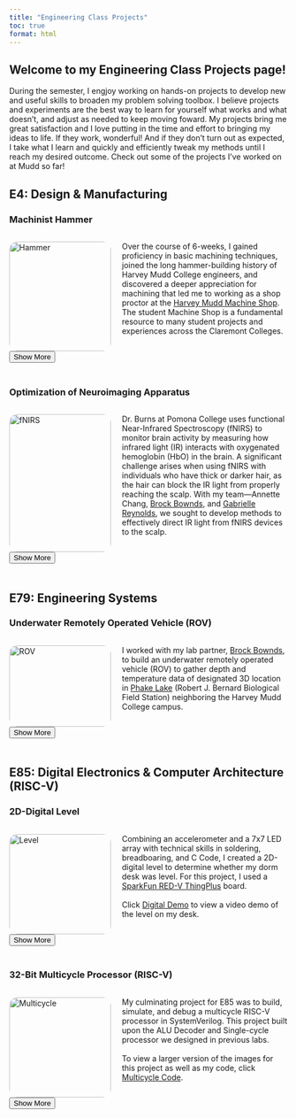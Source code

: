```yaml
---
title: "Engineering Class Projects"
toc: true
format: html
---
```

## Welcome to my Engineering Class Projects page!

During the semester, I engjoy working on hands-on projects to develop new
and useful skills to broaden my problem solving toolbox. I believe projects and experiments are 
the best way to learn for yourself what works and what doesn't, and adjust as needed to keep
moving foward. My projects bring me great satisfaction and I love putting in the time and effort
to bringing my ideas to life. If they work, wonderful! And if they don't turn out as expected, 
I take what I learn and quickly and efficiently tweak my methods until I reach my desired outcome. 
Check out some of the projects I've worked on at Mudd so far!

## E4: Design & Manufacturing ##

### Machinist Hammer ###

<script>
  function toggleContent() {
    var content = document.getElementById("moreContent");
    var button = document.getElementById("toggleButton");

    if (content.style.display === "none") {
      content.style.display = "block";
      button.innerHTML = "Show Less";  // Change button text to "Show Less"
    } else {
      content.style.display = "none";
      button.innerHTML = "Show More";  // Change button text to "Show More"
    }
  }
</script>

<div style="display: flex; flex-direction: row; flex-wrap: wrap; gap: 20px;">
<div style="flex: 2; width: 300px;">
<img src="images/hammer/Hammer_Full.png" alt="Hammer" style="width:100%; border-radius: 15px;">
</div>
  <div style="flex: 2; min-width: 300px;">
<p> 
    Over the course of 6-weeks, I gained proficiency in basic machining techniques, 
    joined the long hammer-building history of Harvey Mudd College engineers, and 
    discovered a deeper appreciation for machining that led me to working as a shop 
    proctor at the [Harvey Mudd Machine Shop](https://www.hmc.edu/engineering/current-student-information/engineering-machine-shop/). 
    The student Machine Shop is a fundamental resource to many student projects and experiences across the Claremont Colleges.
</p>
</div>
</div>
</p>
<p>

<div>
<button id="toggleButton" onclick="toggleContent()">Show More</button>
<div id="moreContent" style="display:none;">
<div class="row">
<div class="column">
<p> ### What? ###
</p>
<p> 

<img src="images/hammer/Hammer_Labeled.png" alt="Hammer" style="width:100%; border-radius: 15px;">

<div style="padding: 5px;">
</div>

- All Harvey Mudd students in E4 manufacture identical machinist hammers by following specific 
__process routers__ and tolerances listed in __tech drawings__. 

- Crafted a machinist hammer from clear oak, AISI 1015 steel, AISI 4340 steel, and nylon. 

</p>
</div>
<div class="column">
<p> ### How? ###
</p>
<p> 

<img src="images/hammer/hammer_oven.png" alt="Hammer" style="width:100%; border-radius: 15px;">

<div style="padding: 5px;">
</div>

- Machined head stock to length and specification using __lathe__ and __milling operations__. 

- Heat treated hardface and determined __HRC Hardness__.

- __Lasercut__ hammer stand and shaped handle using the __bandsaw__ and spindle sander. 


</p>
</div>
<div class="column">
<p> ### Results ###
</p>
<p> 

<img src="images/hammer/hammer_selfie.png" alt="Hammer" style="width:100%; border-radius: 15px;">

<div style="padding: 5px;">
</div>

- Created a functional hammer with __heat treated__ hard face, well fastened soft face, and smooth 
handle finish. 

- Hammer is durable and approved as high quality of manufacturing. 

- Inspired to become a machine __shop proctor__ and train new users. 

</p>
</div>
</div>
</div>
</div>
<div style="padding: 10px;">
</div>












### Optimization of Neuroimaging Apparatus ###

<script>
  function toggleContenta() {
    var content = document.getElementById("moreContenta");
    var button = document.getElementById("toggleButtona");

    if (content.style.display === "none") {
      content.style.display = "block";
      button.innerHTML = "Show Less";  // Change button text to "Show Less"
    } else {
      content.style.display = "none";
      button.innerHTML = "Show More";  // Change button text to "Show More"
    }
  }
</script>

<div style="display: flex; flex-direction: row; flex-wrap: wrap; gap: 20px;">
<div style="flex: 2; width: 300px;">
<img src="images/fNIRS/headcap_cover.png" alt="fNIRS" style="width:100%; border-radius: 15px;">
</div>
  <div style="flex: 2; min-width: 300px;">
<p> 
  Dr. Burns at Pomona College uses functional Near-Infrared Spectroscopy (fNIRS) to monitor brain 
  activity by measuring how infrared light (IR) interacts with oxygenated hemoglobin (HbO) in the brain. 
  A significant challenge arises when using fNIRS with individuals who have thick or darker hair, 
  as the hair can block the IR light from properly reaching the scalp. With my team—Annette Chang, 
  [Brock Bownds](https://www.linkedin.com/in/brockbownds/), and [Gabrielle Reynolds](https://www.linkedin.com/in/gabbyreynolds/), we 
  sought to develop methods to effectively direct IR light from fNIRS devices to the scalp.
</p>
</div>
</div>
</p>
<p>

<div>
<button id="toggleButtona" onclick="toggleContenta()">Show More</button>
<div id="moreContenta" style="display:none;">
<div class="row">
<div class="column">
<p> ### What? ###
</p>
<p> 

<img src="images/fNIRS/design_solutions.png" alt="fNIRS" style="width:100%; border-radius: 15px;">

<div style="padding: 5px;">
</div>

- Developed and selected three design alternatives:

1. __Fiber Optic Attachment__ with __Custom Spring Cap__ threads IR light through thick hair to the scalp. 

2. __Hair Moving Pick__ moves hair away from covering the scalp.

3. __Wider Mounting Base__ enables more pressure between the scalp and optodes. 

</p>
</div>
<div class="column">
<p> ### How? ###
</p>
<p> 

<img src="images/fNIRS/optodes.png" alt="fNIRS" style="width:100%; border-radius: 15px;">

<div style="padding: 5px;">
</div>

- __Machined__ prototypes to verify proof of concept and refined iterations based on client input and 
professor feedback. 

- Developed comprehen- sive __process routers__ for all prototype designs and documented findings into 
reports to be shared with the team and the client. 

- Fostered a welcoming and collaborative environment for all team members. 

</p>
</div>
<div class="column">
<p> ### Results ###
</p>
<p> 

<img src="images/fNIRS/fNIRS_results.png" alt="fNIRS" style="width:100%; border-radius: 15px;">

<div style="padding: 5px;">
</div>

- Improved signal clarity of fNIR device for users with dense hair types (3C, 4A), improving readings from critical to acceptable. 

- Gained experience arranging and executing client meetings to determine project __objectives__, 
__constraint__, __functions__, and __means__. 

- Applied principles of __engineering design__ and __team dynamics__ to a real-world project.

</p>
</div>
</div>
</div>
</div>
<div style="padding: 10px;">
</div>










## E79: Engineering Systems ##

### Underwater Remotely Operated Vehicle (ROV) ###

<script>
  function toggleContent3() {
    var content = document.getElementById("moreContent3");
    var button = document.getElementById("toggleButton3");

    if (content.style.display === "none") {
      content.style.display = "block";
      button.innerHTML = "Show Less";  // Change button text to "Show Less"
    } else {
      content.style.display = "none";
      button.innerHTML = "Show More";  // Change button text to "Show More"
    }
  }
</script>

<div style="display: flex; flex-direction: row; flex-wrap: wrap; gap: 20px;">
<div style="flex: 2; width: 300px;">
<img src="images/rov/rov_cover.png" alt="ROV" style="width:100%; border-radius: 15px;">
</div>
  <div style="flex: 2; min-width: 300px;">
<p> 
  I worked with my lab partner, [Brock Bownds](https://www.linkedin.com/in/brockbownds/),
  to build an underwater remotely operated vehicle (ROV) to gather depth and temperature 
  data of designated 3D location in [Phake Lake](https://fbbfs.org/about.html) (Robert J. 
  Bernard Biological Field Station) neighboring the Harvey Mudd College campus.
</p>
</div>
</div>
</p>
<p>

<div>
<button id="toggleButton3" onclick="toggleContent3()">Show More</button>
<div id="moreContent3" style="display:none;">
<div class="row">
<div class="column">
<p> ### What? ###
</p>
<p> 

<img src="images/rov/rov_tank.png" alt="ROV" style="width:100%; border-radius: 15px;">

<div style="padding: 5px;">
</div>

- Created an ROV with an umbillical cord to measure depth and temperature data 
at [Phake Lake](http://bfs.claremont.edu/) located across Foothill Blvd.

- The ROV is fully water- proof and its motor is controlled using a P control system that we
modeled with __block diagrams__.

</p>
</div>
<div class="column">
<p> ### How? ###
</p>
<p> 

<img src="images/rov/rov_labview.png" alt="ROV" style="width:100%; border-radius: 15px;">

<div style="padding: 5px;">
</div>

- Modeled and simulated vertical motion of the ROV using __LabView__ and generated __Bode Plots__ 
to characterize second order transient response.

- Built, tested, and manufactured a circuit that can convert tempertures to voltages using a 
[10kΩ thermistor](https://drive.google.com/file/d/1leiB2mRnPxhZ7hLnxq3vnmnNOU1aAgqp/view).

</p>
</div>
<div class="column">
<p> ### Results ###
</p>
<p> 

<img src="images/rov/rov_soldering.png" alt="ROV" style="width:100%; border-radius: 15px;">

<div style="padding: 5px;">
</div>

- Gained hands-on skills __breadboarding__ circuits and __soldering__ compo- nents
onto __PCBs__ to create functional sensors.

- Proficiency with __oscilloscope__ equipment.

- Deployment spot stats : Depth (m): [0, 1.32], <br> 
Temp (ºC): [-3.80, 19.18].

</p>
</div>
</div>
</div>
</div>
<div style="padding: 10px;">
</div>























## E85: Digital Electronics & Computer Architecture (RISC-V)
### 2D-Digital Level
<script>
  function toggleContent2() {
    var content = document.getElementById("moreContent2");
    var button = document.getElementById("toggleButton2");

    if (content.style.display === "none") {
      content.style.display = "block";
      button.innerHTML = "Show Less";  // Change button text to "Show Less"
    } else {
      content.style.display = "none";
      button.innerHTML = "Show More";  // Change button text to "Show More"
    }
  }
</script>

<div style="display: flex; flex-direction: row; flex-wrap: wrap; gap: 20px;">
<div style="flex: 2; width: 300px;">
<img src="images/digital_level/digital_cover.png" alt="Level" style="width:100%; border-radius: 15px;">
</div>
  <div style="flex: 2; min-width: 300px;">
<p> 
  Combining an accelerometer and a 7x7 LED array with technical skills in 
  soldering, breadboaring, and C Code, I created a 2D-digital level to 
  determine whether my dorm desk was level. For this project, I used a [SparkFun 
  RED-V ThingPlus](images/digital_level/redvthingpluspins.PNG) board. 
  <br><br>
  Click [Digital Demo](level.mp4) to view a video demo of 
  the level on my desk. 

</p>
</div>
</div>
</p>
<p>

<div>
<button id="toggleButton2" onclick="toggleContent2()">Show More</button>
<div id="moreContent2" style="display:none;">
<div class="row">
<div class="column">
<p> ### What? ###
</p>
<p> 

<img src="images/digital_level/level_portrait.png" alt="Level" style="width:100%; border-radius: 15px;">

<div style="padding: 5px;">
</div>

- The LED matrix displays a red "bubble" indicating the orientation of the __accelerometer__ in the x and 
y axes. 

-  When the accelerometer is level, the bubble lies at the center of the 7x7 LED matrix display. 

- The bubble stops at the edge of the matrix if the tilt of the breadboard is too large. 

</p>
</div>
<div class="column">
<p> ### How? ###
</p>
<p> 

<img src="images/digital_level/level_soldering1.png" alt="Level" style="width:100%; border-radius: 15px;">

<div style="padding: 5px;">
</div>

- Interpreted LED __data sheet__ to determine current limiting resistor values as well as pinout configuration. 

- __Soldered__ accelerometer and created a __circuit schematic__ to streamline __C Code__. 

- Calibrated accelerometer by tilting in 5º intevals along axes and recording output readings. 

</p>
</div>
<div class="column">
<p> ### Results ###
</p>
<p> 


<img src="images/digital_level/level_image.jpg" alt="Level" style="width:100%; border-radius: 15px;">

<div style="padding: 5px;">
</div>

- Click [Digital Demo](level.mp4) to view a video demo of 
the level on my desk. 

- Wrote embedded software using [C Code](documents/Lab8_DSH_FINAL.txt) to control __external peripherals__. 

- Designed an accurate and sensitive 2D-digital level.

- Determined that my dorm desk is level!

</p>
</div>
</div>
</div>
</div>
<div style="padding: 10px;">
</div>







### 32-Bit Multicycle Processor (RISC-V)
<script>
  function toggleContent5() {
    var content = document.getElementById("moreContent5");
    var button = document.getElementById("toggleButton5");

    if (content.style.display === "none") {
      content.style.display = "block";
      button.innerHTML = "Show Less";  // Change button text to "Show Less"
    } else {
      content.style.display = "none";
      button.innerHTML = "Show More";  // Change button text to "Show More"
    }
  }
</script>

<div style="display: flex; flex-direction: row; flex-wrap: wrap; gap: 20px;">
<div style="flex: 2; width: 300px;">
<img src="images/multicycle/multicycle_cover_image.jpg" alt="Multicycle" style="width:100%; border-radius: 15px;">
</div>
  <div style="flex: 2; min-width: 300px;">
<p> 
  My culminating project for E85 was to build, simulate, and debug a multicycle RISC-V processor in SystemVerilog. 
  This project built upon the ALU Decoder and Single-cycle processor we designed in previous labs. 
  <br><br>
  To view a larger version of the images for this project as well as my code, click [Multicycle Code](images/multicycle/Multicycle_Code.pdf). 
</p>
</div>
</div>
</p>
<p>

<div>
<button id="toggleButton5" onclick="toggleContent5()">Show More</button>
<div id="moreContent5" style="display:none;">
<div class="row">  
<div class="column">
<p> ### What? ###
</p>
<p> 

<img src="images/multicycle/schematic_top.jpg" alt="Multicycle" style="width:100%; border-radius: 15px;">

<div style="padding: 5px;">
</div>

- Created a 32-bit multicycle computer processor that can compute arithmetic operations,
manage memory, and execute instructions in real-time. 

- Click [Multicycle Code](images/multicycle/Multicycle_Code.pdf) to view my code starting on page 2.  

</p>
</div>
<div class="column">
<p> ### How? ###
</p>
<p> 

<img src="images/multicycle/instantiation.jpg" alt="Multicycle" style="width:100%; border-radius: 15px;">

<div style="padding: 5px;">
</div>

- Wrote a datapath in __SystemVerilog__ to connect controller, memory, and register file components.

- Systematically __debugged__ my code by comparing __assembly__ and __machine language__ test benches against waveforms, 
identifying error origins.

- Consulted Quartus RLT schematic to ensure accurate I/O ports.

</p>
</div>
<div class="column">
<p> ### Results ###
</p>
<p> 

<img src="images/multicycle/waveforms.jpg" alt="Multicycle" style="width:100%; border-radius: 15px;">

<div style="padding: 5px;">
</div>

- 32-Bit RISC-V Multicycle processor matched waveform expectations, indicating that the corret values where
written to the correct address. 

- Adapted Single-cycle processor building blocks such as muxes, registers, and adders for Multicycle processor use. 

- Deep understanding of function instantiation and module hierarchy for SystemVerilog.

</p>
</div>
</div>
</div>
</div>
<div style="padding: 10px;">
</div>
